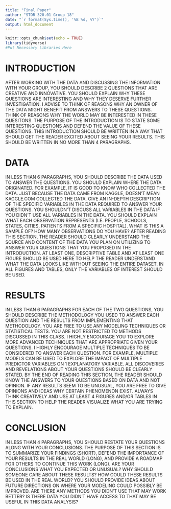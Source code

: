 ```yaml
---
title: "Final Paper"
author: "STOR 320.01 Group 18"
date: "`r format(Sys.time(), '%B %d, %Y')`"
output: html_document
---
```


```r
knitr::opts_chunk$set(echo = TRUE)
library(tidyverse)
#Put Necessary Libraries Here
```

# INTRODUCTION

AFTER WORKING WITH THE DATA AND DISCUSSING THE INFORMATION WITH YOUR GROUP, YOU SHOULD DESCRIBE 2 QUESTIONS THAT ARE CREATIVE AND INNOVATIVE. YOU SHOULD EXPLAIN WHY THESE QUESTIONS ARE INTERESTING AND WHY THEY DESERVE FURTHER INVESTIGATION. I ADVISE TO THINK OF REASONS WHY AN OWNER OF THE DATA MIGHT BENEFIT FROM ANSWERS TO THESE QUESTIONS. THINK OF REASONS WHY THE WORLD MAY BE INTERESTED IN THESE QUESITONS. THE PURPOSE OF THE INTRODUCTION IS TO STATE SOME INTERESTING QUESTIONS AND DEFEND THE VALUE OF THESE QUESTIONS. THIS INTRODUCTION SHOULD BE WRITTEN IN A WAY THAT SHOULD GET THE READER EXCITED ABOUT SEEING YOUR RESULTS. THIS SHOULD BE WRITTEN IN NO MORE THAN 4 PARAGRAPHS.

# DATA

IN LESS THAN 6 PARAGRAPHS, YOU SHOULD DESCRIBE THE DATA USED TO ANSWER THE QUESTIONS. YOU SHOULD EXPLAIN WHERE THE DATA ORIGINATED. FOR EXAMPLE, IT IS GOOD TO KNOW WHO COLLECTED THE DATA. JUST BECAUSE THE DATA CAME FROM KAGGLE, DOESN'T MEAN KAGGLE.COM COLLECTED THE DATA. GIVE AN IN-DEPTH DESCRIPTION OF THE SPECIFIC VARIABLES IN THE DATA REQUIRED TO ANSWER YOUR QUESTIONS. YOU SHOULDN'T DISCUSS ALL VARIABLES IN THE DATA IF YOU DIDN'T USE ALL VARIABLES IN THE DATA. YOU SHOULD EXPLAIN WHAT EACH OBSERVATION REPRESENTS (I.E. PEOPLE, SCHOOLS, STATES, CITIES, PATIENTS FROM A SPECIFIC HOSPITAL). WHAT IS THIS A SAMPLE OF? HOW MANY OBSERVATIONS DO YOU HAVE? AFTER READING THIS SECTION, THE READER SHOULD CLEARLY UNDERSTAND THE SOURCE AND CONTENT OF THE DATA YOU PLAN ON UTILIZING TO ANSWER YOUR QUESTIONS THAT YOU PROPOSED IN THE INTRODUCTION. AT LEAST ONE, DESCRIPTIVE TABLE AND AT LEAST ONE FIGURE SHOULD BE USED HERE TO HELP THE READER UNDERSTAND WHAT THE DATA LOOKS LIKE WITHOUT SEEING THE ENTIRE DATASET. IN ALL FIGURES AND TABLES, ONLY THE VARIABLES OF INTEREST SHOULD BE USED.

# RESULTS

IN LESS THAN 6 PARAGRAPHS FOR EACH OF THE TWO QUESTIONS, YOU SHOULD DESCRIBE THE METHODOLOGY YOU USED TO ANSWER EACH QUESTION AND THE RESULTS FROM IMPLEMENTING THAT METHODOLOGY. YOU ARE FREE TO USE ANY MODELING TECHNIQUES OR STATISTICAL TESTS. YOU ARE NOT RESTRICTED TO METHODS DISCUSSED IN THIS CLASS. I HIGHLY ENCOURAGE YOU TO EXPLORE MORE ADVANCED TECHNIQUES THAT ARE APPROPRIATE GIVEN YOUR QUESTIONS. I HIGHLY ENCOURAGE MULTIPLE TECHNIQUES TO BE CONSIDERED TO ANSWER EACH QUESTION. FOR EXAMPLE, MULTIPLE MODELS CAN BE USED TO EXPLORE THE IMPACT OF MULTIPLE PREDICTOR VARIABLES ON 1 EXPLANATORY VARIABLE. ALL DISCOVERIES AND REVELATIONS ABOUT YOUR QUESTIONS SHOULD BE CLEARLY STATED. BY THE END OF READING THIS SECTION, THE READER SHOULD KNOW THE ANSWERS TO YOUR QUESTIONS BASED ON DATA AND NOT OPINION. IF ANY RESULTS SEEM TO BE UNUSUAL, YOU ARE FREE TO GIVE OPINIONS AND IDEAS WHY CERTAIN PHENOMENON EXIST. ALWAYS THINK CREATIVELY AND USE AT LEAST 4 FIGURES AND/OR TABLES IN THIS SECTION TO HELP THE READER VISUALIZE WHAT YOU ARE TRYING TO EXPLAIN. 

# CONCLUSION
IN LESS THAN 4 PARAGRAPHS, YOU SHOULD RESTATE YOUR QUESTIONS ALONG WITH YOUR CONCLUSIONS. THE PURPOSE OF THIS SECTION IS TO SUMMARIZE YOUR FINDINGS (SHORT), DEFEND THE IMPORTANCE OF YOUR RESULTS IN THE REAL WORLD (LONG), AND PROVIDE A ROADMAP FOR OTHERS TO CONTINUE THIS WORK (LONG). ARE YOUR CONCLUSIONS WHAT YOU EXPECTED OR UNUSUAL? WHY SHOULD SOMEONE CARE ABOUT THESE RESULTS? HOW COULD THESE RESULTS BE USED IN THE REAL WORLD? YOU SHOULD PROVIDE IDEAS ABOUT FUTURE DIRECTIONS ON WHERE YOUR MODELING COULD POSSIBLY BE IMPROVED. ARE THERE ANY METHODS YOU DIDN'T USE THAT MAY WORK BETTER? IS THERE DATA YOU DIDN'T HAVE ACCESS TO THAT MAY BE USEFUL IN THIS DATA ANALYSIS? 







